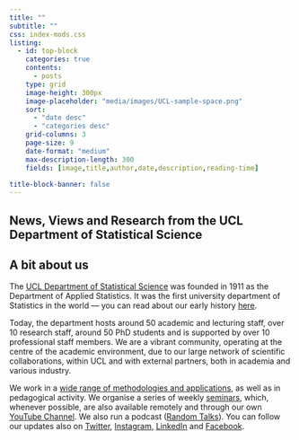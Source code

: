 ```yaml
---
title: ""
subtitle: ""
css: index-mods.css
listing: 
  - id: top-block
    categories: true
    contents: 
      - posts
    type: grid
    image-height: 300px
    image-placeholder: "media/images/UCL-sample-space.png"
    sort: 
      - "date desc"
      - "categories desc"
    grid-columns: 3
    page-size: 9
    date-format: "medium"
    max-description-length: 300
    fields: [image,title,author,date,description,reading-time]

title-block-banner: false
---
```


## News, Views and Research from the UCL Department of Statistical Science

::::: {.column-screen-mod}

:::: {.grid}

::: {.g-col-12 .g-col-md-10 .g-start-md-2} 

:::: {.content-block}
::: {#top-block}
:::
::::

:::

::::

:::::



## A bit about us

The [UCL Department of Statistical Science](https://www.ucl.ac.uk/statistics/) was founded in 1911 as the Department of Applied Statistics.  It was the first university department of Statistics in the world --- you can read about our early history [here](https://www.ucl.ac.uk/statistics/our-early-history-1).

Today, the department hosts around 50 academic and lecturing staff, over 10 research staff, around 50 PhD students and is supported by over 10 professional staff members. We are a vibrant community, operating at the centre of the academic environment, due to our large network of scientific collaborations, within UCL and with external partners, both in academia and various industry.

We work in a [wide range of methodologies and applications](https://www.ucl.ac.uk/statistics/research), as well as in pedagogical activity. We organise a series of weekly [seminars](https://www.ucl.ac.uk/statistics/seminar), which, whenever possible, are also available remotely and through our own [YouTube Channel](https://www.youtube.com/c/uclstatisticalscienceseminars). We also run a podcast ([Random Talks](https://soundcloud.com/uclsound/sets/sample-space)). You can follow our updates also on [Twitter](https://twitter.com/stats_ucl), [Instagram](https://www.instagram.com/ucl.stats), [LinkedIn](https://linkedin.com/in/statistical-science-ucl-906b9a201/) and [Facebook](https://facebook.com/StatisticalScience). 
